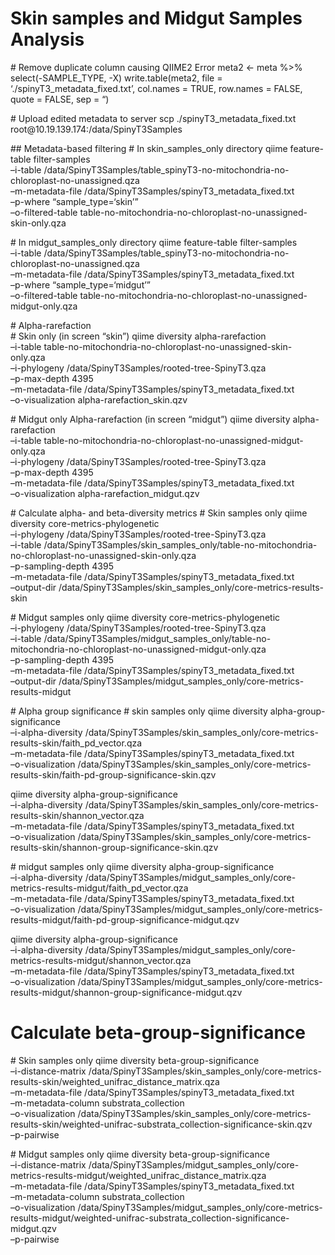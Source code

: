 # Skin samples and Midgut Samples Analysis

  # Remove duplicate column causing QIIME2 Error
meta2 <- meta %>%
  select(-SAMPLE_TYPE, -X)
  write.table(meta2, file = './spinyT3_metadata_fixed.txt', col.names = TRUE,
            row.names = FALSE, quote = FALSE, sep = "\t")

  # Upload edited metadata to server 
scp ./spinyT3_metadata_fixed.txt root@10.19.139.174:/data/SpinyT3Samples

  ## Metadata-based filtering
  # In skin_samples_only directory
qiime feature-table filter-samples \
  --i-table /data/SpinyT3Samples/table_spinyT3-no-mitochondria-no-chloroplast-no-unassigned.qza \
  --m-metadata-file /data/SpinyT3Samples/spinyT3_metadata_fixed.txt\
  --p-where "sample_type='skin'" \
  --o-filtered-table table-no-mitochondria-no-chloroplast-no-unassigned-skin-only.qza

  # In midgut_samples_only directory
qiime feature-table filter-samples \
  --i-table /data/SpinyT3Samples/table_spinyT3-no-mitochondria-no-chloroplast-no-unassigned.qza \
  --m-metadata-file /data/SpinyT3Samples/spinyT3_metadata_fixed.txt\
  --p-where "sample_type='midgut'" \
  --o-filtered-table table-no-mitochondria-no-chloroplast-no-unassigned-midgut-only.qza

  # Alpha-rarefaction  
  # Skin only (in screen "skin")
qiime diversity alpha-rarefaction \
    --i-table table-no-mitochondria-no-chloroplast-no-unassigned-skin-only.qza \
    --i-phylogeny /data/SpinyT3Samples/rooted-tree-SpinyT3.qza \
    --p-max-depth 4395 \
    --m-metadata-file /data/SpinyT3Samples/spinyT3_metadata_fixed.txt \
    --o-visualization alpha-rarefaction_skin.qzv

  # Midgut only Alpha-rarefaction (in screen "midgut")
qiime diversity alpha-rarefaction \
    --i-table table-no-mitochondria-no-chloroplast-no-unassigned-midgut-only.qza \
    --i-phylogeny /data/SpinyT3Samples/rooted-tree-SpinyT3.qza \
    --p-max-depth 4395 \
    --m-metadata-file /data/SpinyT3Samples/spinyT3_metadata_fixed.txt \
    --o-visualization alpha-rarefaction_midgut.qzv

  # Calculate alpha- and beta-diversity metrics
  # Skin samples only
qiime diversity core-metrics-phylogenetic \
  --i-phylogeny /data/SpinyT3Samples/rooted-tree-SpinyT3.qza \
  --i-table /data/SpinyT3Samples/skin_samples_only/table-no-mitochondria-no-chloroplast-no-unassigned-skin-only.qza \
  --p-sampling-depth 4395 \
  --m-metadata-file /data/SpinyT3Samples/spinyT3_metadata_fixed.txt \
  --output-dir /data/SpinyT3Samples/skin_samples_only/core-metrics-results-skin

  # Midgut samples only 
qiime diversity core-metrics-phylogenetic \
  --i-phylogeny /data/SpinyT3Samples/rooted-tree-SpinyT3.qza \
  --i-table /data/SpinyT3Samples/midgut_samples_only/table-no-mitochondria-no-chloroplast-no-unassigned-midgut-only.qza \
  --p-sampling-depth 4395 \
  --m-metadata-file /data/SpinyT3Samples/spinyT3_metadata_fixed.txt \
  --output-dir /data/SpinyT3Samples/midgut_samples_only/core-metrics-results-midgut

 # Alpha group significance
 # skin samples only
  qiime diversity alpha-group-significance \
  --i-alpha-diversity /data/SpinyT3Samples/skin_samples_only/core-metrics-results-skin/faith_pd_vector.qza \
  --m-metadata-file /data/SpinyT3Samples/spinyT3_metadata_fixed.txt \
  --o-visualization /data/SpinyT3Samples/skin_samples_only/core-metrics-results-skin/faith-pd-group-significance-skin.qzv

qiime diversity alpha-group-significance \
  --i-alpha-diversity /data/SpinyT3Samples/skin_samples_only/core-metrics-results-skin/shannon_vector.qza \
  --m-metadata-file /data/SpinyT3Samples/spinyT3_metadata_fixed.txt \
  --o-visualization /data/SpinyT3Samples/skin_samples_only/core-metrics-results-skin/shannon-group-significance-skin.qzv

  # midgut samples only
  qiime diversity alpha-group-significance \
  --i-alpha-diversity /data/SpinyT3Samples/midgut_samples_only/core-metrics-results-midgut/faith_pd_vector.qza \
  --m-metadata-file /data/SpinyT3Samples/spinyT3_metadata_fixed.txt \
  --o-visualization /data/SpinyT3Samples/midgut_samples_only/core-metrics-results-midgut/faith-pd-group-significance-midgut.qzv

qiime diversity alpha-group-significance \
  --i-alpha-diversity /data/SpinyT3Samples/midgut_samples_only/core-metrics-results-midgut/shannon_vector.qza \
  --m-metadata-file /data/SpinyT3Samples/spinyT3_metadata_fixed.txt \
  --o-visualization /data/SpinyT3Samples/midgut_samples_only/core-metrics-results-midgut/shannon-group-significance-midgut.qzv

# Calculate beta-group-significance
  # Skin samples only
qiime diversity beta-group-significance \
  --i-distance-matrix /data/SpinyT3Samples/skin_samples_only/core-metrics-results-skin/weighted_unifrac_distance_matrix.qza \
  --m-metadata-file /data/SpinyT3Samples/spinyT3_metadata_fixed.txt \
  --m-metadata-column substrata_collection \
  --o-visualization /data/SpinyT3Samples/skin_samples_only/core-metrics-results-skin/weighted-unifrac-substrata_collection-significance-skin.qzv \
  --p-pairwise

  # Midgut samples only
qiime diversity beta-group-significance \
  --i-distance-matrix /data/SpinyT3Samples/midgut_samples_only/core-metrics-results-midgut/weighted_unifrac_distance_matrix.qza \
  --m-metadata-file /data/SpinyT3Samples/spinyT3_metadata_fixed.txt \
  --m-metadata-column substrata_collection \
  --o-visualization /data/SpinyT3Samples/midgut_samples_only/core-metrics-results-midgut/weighted-unifrac-substrata_collection-significance-midgut.qzv \
  --p-pairwise